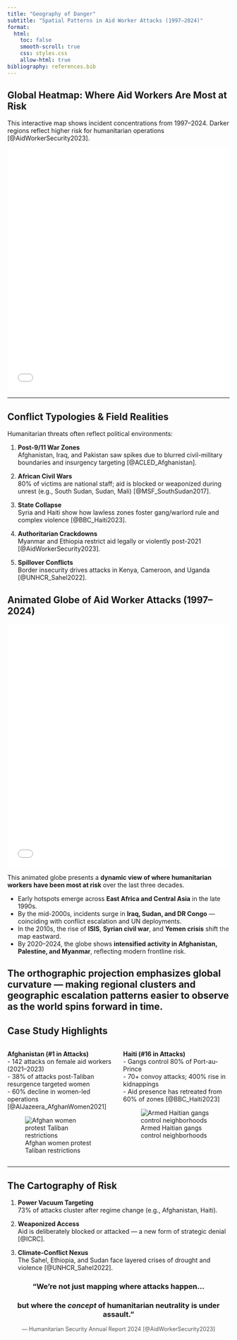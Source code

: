 ```yaml
---
title: "Geography of Danger"
subtitle: "Spatial Patterns in Aid Worker Attacks (1997–2024)"
format: 
  html:
    toc: false
    smooth-scroll: true
    css: styles.css
    allow-html: true
bibliography: references.bib
---
```


## Global Heatmap: Where Aid Workers Are Most at Risk

This interactive map shows incident concentrations from 1997–2024. Darker regions reflect higher risk for humanitarian operations [@AidWorkerSecurity2023].

<iframe src="assets/geography/professional_attack_heatmap.html" width="100%" height="550px" frameborder="0"></iframe>

---

## Conflict Typologies & Field Realities

Humanitarian threats often reflect political environments:

1. **Post-9/11 War Zones**  
   Afghanistan, Iraq, and Pakistan saw spikes due to blurred civil-military boundaries and insurgency targeting [@ACLED_Afghanistan].

2. **African Civil Wars**  
   80% of victims are national staff; aid is blocked or weaponized during unrest (e.g., South Sudan, Sudan, Mali) [@MSF_SouthSudan2017].

3. **State Collapse**  
   Syria and Haiti show how lawless zones foster gang/warlord rule and complex violence [@BBC_Haiti2023].

4. **Authoritarian Crackdowns**  
   Myanmar and Ethiopia restrict aid legally or violently post-2021 [@AidWorkerSecurity2023].

5. **Spillover Conflicts**  
   Border insecurity drives attacks in Kenya, Cameroon, and Uganda [@UNHCR_Sahel2022].

## Animated Globe of Aid Worker Attacks (1997–2024)

<iframe src="assets/geography/animated_geo_incidents.html" width="100%" height="550px" frameborder="0"></iframe>

This animated globe presents a **dynamic view of where humanitarian workers have been most at risk** over the last three decades.

- Early hotspots emerge across **East Africa and Central Asia** in the late 1990s.
- By the mid-2000s, incidents surge in **Iraq, Sudan, and DR Congo** — coinciding with conflict escalation and UN deployments.
- In the 2010s, the rise of **ISIS**, **Syrian civil war**, and **Yemen crisis** shift the map eastward.
- By 2020–2024, the globe shows **intensified activity in Afghanistan, Palestine, and Myanmar**, reflecting modern frontline risk.

The **orthographic projection** emphasizes global curvature — making regional clusters and geographic escalation patterns easier to observe as the world spins forward in time.
---

## Case Study Highlights

::: {.columns}
::: {.column width="50%"}

**Afghanistan (#1 in Attacks)**  
- 142 attacks on female aid workers (2021–2023)  
- 38% of attacks post-Taliban resurgence targeted women  
- 60% decline in women-led operations [@AlJazeera_AfghanWomen2021]

![Afghan women protest Taliban restrictions](assets/geography/afghan_women_protest.webp)

:::
::: {.column width="50%"}

**Haiti (#16 in Attacks)**  
- Gangs control 80% of Port-au-Prince  
- 70+ convoy attacks; 400% rise in kidnappings  
- Aid presence has retreated from 60% of zones [@BBC_Haiti2023]

![Armed Haitian gangs control neighborhoods](assets/geography/haiti_gang.webp)

:::
:::

---

## The Cartography of Risk

1. **Power Vacuum Targeting**  
   73% of attacks cluster after regime change (e.g., Afghanistan, Haiti).

2. **Weaponized Access**  
   Aid is deliberately blocked or attacked — a new form of strategic denial [@ICRC].

3. **Climate-Conflict Nexus**  
   The Sahel, Ethiopia, and Sudan face layered crises of drought and violence [@UNHCR_Sahel2022].

<div style="text-align: center; margin-top: 1.5rem; margin-bottom: 1rem;">
  <h3>"We're not just mapping where attacks happen...</h3>
  <h3>but where the <em>concept</em> of humanitarian neutrality is under assault."</h3>
  <p style="font-size: 0.9em; color: #555;">— Humanitarian Security Annual Report 2024 [@AidWorkerSecurity2023]</p>
</div>
